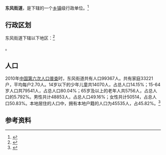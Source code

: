 {{中国乡级行政区|37/01/12/003/000}}

'''东风街道'''，是{{PRC admin/fullname|37/01/12/003/000|3}}下辖的一个[[乡镇|乡镇]]级行政单位。<ref>{{PRC admin/ref sgc|{{PRC admin/parent|37/01/12/003/000}}}}</ref>

== 行政区划 ==

东风街道下辖以下地区：<ref>{{PRC admin/ref sgc|37/01/12/003/000}}</ref>

{{PRC admin/children|37/01/12/003/000}}。
== 人口 ==

2010年[[中国第六次人口普查|中国第六次人口普查]]时，东风街道共有人口99367人。共有家庭33221户，平均每户2.70人。14岁以下的少年儿童共14070人，占总人口14.15%；15-64岁人口共79541人，占总人口80.04%；65岁及以上的老年人共5756人，占总人口的5.792%。男性共计48853人，占总人口49.16%；女性共计50514，占总人口50.83%。本地居住的人口中，拥有本地户籍的人口为45535人，占45.82%。<ref name="人口普查2010">{{cite web| url =http://www.yearbookchina.com/navipage-n2013030152000017.html| title =《中国2010年人口普查分乡、镇、街道资料》| author =中国国务院人口普查办公室、中国国家统计局人口就业统计司等| year =2010| website =统计年鉴分享平台| page =表15 山东省乡、镇、街道人口| format =收费| access-date =2018-07-19| archive-url =https://web.archive.org/web/20180719084356/http://www.yearbookchina.com/navipage-n2013030152000017.html| archive-date =2018-07-19| dead-url =yes}}</ref>

== 参考资料 ==

{{reflist}}

{{行政区划小作品}}
{{PRC admin/navcat|37/01/12/003/000}}